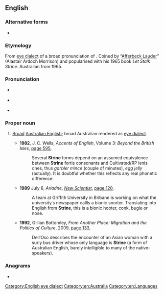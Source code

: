 ==English==
{{wikipedia}}

===Alternative forms===
* {{l|en|strine}}

===Etymology===
From [[eye dialect]] of a broad pronunciation of {{m|en|Australian}}. Coined by “[[w:Afferbeck Lauder|Afferbeck Lauder]]” (Alastair Ardoch Morrison) and popularised with his 1965 book ''Let Stalk Strine''. Australian from 1965.

===Pronunciation===
* {{a|Aus}} {{IPA|en|/stɹɑen/}}
* {{a|UK}} {{IPA|en|/stɹaɪn/}}
* {{rhymes|en|aɪn}}

===Proper noun===
{{en-proper noun}}

# {{lb|en|Australia|New Zealand|UK|informal|jocular}} [[broad|Broad]] [[Australian English]]; broad Australian rendered as [[eye dialect]].
#* '''1982''', J. C. Wells, ''Accents of English'', Volume 3: ''Beyond the British Isles'', [http://books.google.com.au/books?id=484eVQ7t8TMC&pg=PA595&lpg=PA595&dq=%22Strine%22+-intitle:%22%22+-inauthor:%22%22&source=bl&ots=xEZvqwjDlg&sig=iydW0gQCXXNgBEnerjafQBbJgb8&hl=en&sa=X&ei=7DdoUJ-UJ4uRiQfDl4DgDw&redir_esc=y#v=onepage&q=%22Strine%22%20-intitle%3A%22%22%20-inauthor%3A%22%22&f=false page 595],
#*: Several '''Strine''' forms depend on an assumed equivalence between '''Strine''' fortis consonants and Cultivated/RP lenis ones, thus ''garbler mince'' (couple of minutes), ''egg jelly'' (actually). It is doubtful whether this reflects any real phonetic difference.
#* '''1989''' July 8, ''Ariadne'', ''[[w:New Scientist|New Scientist]]'', [http://books.google.com.au/books?id=asaPMS483OsC&pg=PA120&lpg=PA120&dq=%22Strine%22+-intitle:%22%22+-inauthor:%22%22&source=bl&ots=zVBvfFNWBP&sig=jGb3T4AjIjIF7OEmtQK7tohJvog&hl=en&sa=X&ei=O0JoUJSnAeLYigf8lYDgDw&redir_esc=y#v=onepage&q=%22Strine%22%20-intitle%3A%22%22%20-inauthor%3A%22%22&f=false page 120],
#*: A team at Griffith University in Bribane is working on what the university′s newspaper callls a bionic snorter. Translating into English from '''Strine''', this is a bionic hooter, conk, bugle or nose.
#* '''1992''', Gillian Bottomley, ''From Another Place: Migration and the Politics of Culture'', 2009, [http://books.google.com.au/books?id=gahpgrhou58C&pg=PA133&lpg=PA133&dq=%22Strine%22+-intitle:%22%22+-inauthor:%22%22&source=bl&ots=pZq6ysCa56&sig=GW-kJ5x97eRDlNwAkOYDTuu_PgY&hl=en&sa=X&ei=rkVoUMHYFYmDiQfVn4HQDw&redir_esc=y#v=onepage&q=%22Strine%22%20-intitle%3A%22%22%20-inauthor%3A%22%22&f=false page 133],
#*: Dell′Oso describes the encounter of an Asian woman with a surly bus driver whose only language is '''Strine''' (a form of Australian English, barely intelligible to many of the native-speakers).

===Anagrams===
* {{anagrams|en|a=einrst|Insert|Stiner|Tiners|estrin|inerts|insert|inters|niters|nitres|sinter|terins|triens|trines}}

[[Category:English eye dialect]]
[[Category:en:Australia]]
[[Category:en:Languages]]